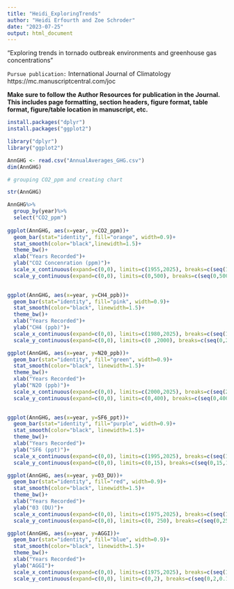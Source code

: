 ```yaml
---
title: "Heidi_ExploringTrends"
author: "Heidi Erfourth and Zoe Schroder"
date: "2023-07-25"
output: html_document
---
```


“Exploring trends in tornado outbreak environments and greenhouse gas concentrations” 

`Pursue publication:` International Journal of Climatology
                      https://mc.manuscriptcentral.com/joc 

**Make sure to follow the Author Resources for publication in the Journal. This includes page formatting, section headers, figure format, table format, figure/table location in manuscript, etc.**

```r
install.packages("dplyr")
install.packages("ggplot2")
```

```r
library("dplyr")
library("ggplot2")
```

```r
AnnGHG <- read.csv("AnnualAverages_GHG.csv")
dim(AnnGHG)

# grouping CO2_ppm and creating chart

str(AnnGHG)

AnnGHG%>%
  group_by(year)%>%
  select("CO2_ppm")
  
ggplot(AnnGHG, aes(x=year, y=CO2_ppm))+
  geom_bar(stat="identity", fill="orange", width=0.9)+
  stat_smooth(color="black",linewidth=1.5)+
  theme_bw()+
  xlab("Years Recorded")+
  ylab("CO2 Concenration (ppm)")+
  scale_x_continuous(expand=c(0,0), limits=c(1955,2025), breaks=c(seq(1960,2025,10)))+
  scale_y_continuous(expand=c(0,0), limits=c(0,500), breaks=c(seq(0,500,50)))

  
ggplot(AnnGHG, aes(x=year, y=CH4_ppb))+
  geom_bar(stat="identity", fill="pink", width=0.9)+
  stat_smooth(color="black", linewidth=1.5)+
  theme_bw()+
  xlab("Years Recorded")+
  ylab("CH4 (ppb)")+
  scale_x_continuous(expand=c(0,0), limits=c(1980,2025), breaks=c(seq(1980, 2025, 10)))+
  scale_y_continuous(expand=c(0,0), limits=c(0 ,2000), breaks=c(seq(0,2000,250)))

ggplot(AnnGHG, aes(x=year, y=N20_ppb))+
  geom_bar(stat="identity", fill="green", width=0.9)+
  stat_smooth(color="black", linewidth=1.5)+
  theme_bw()+
  xlab("Years Recorded")+
  ylab("N2O (ppb)")+
  scale_x_continuous(expand=c(0,0), limits=c(2000,2025), breaks=c(seq(2000, 2025, 4)))+
  scale_y_continuous(expand=c(0,0), limits=c(0,400), breaks=c(seq(0,400,25)))
  

ggplot(AnnGHG, aes(x=year, y=SF6_ppt))+
  geom_bar(stat="identity", fill="purple", width=0.9)+
  stat_smooth(color="black", linewidth=1.5)+
  theme_bw()+
  xlab("Years Recorded")+
  ylab("SF6 (ppt)")+
  scale_x_continuous(expand=c(0,0), limits=c(1995,2025), breaks=c(seq(1995, 2025, 4)))+
  scale_y_continuous(expand=c(0,0), limits=c(0,15), breaks=c(seq(0,15,1)))

ggplot(AnnGHG, aes(x=year, y=O3_DU))+
  geom_bar(stat="identity", fill="red", width=0.9)+
  stat_smooth(color="black", linewidth=1.5)+
  theme_bw()+
  xlab("Years Recorded")+
  ylab("03 (DU)")+
  scale_x_continuous(expand=c(0,0), limits=c(1975,2025), breaks=c(seq(1975, 2025, 4)))+
  scale_y_continuous(expand=c(0,0), limits=c(0, 250), breaks=c(seq(0,250, 25)))

ggplot(AnnGHG, aes(x=year, y=AGGI))+
  geom_bar(stat="identity", fill="blue", width=0.9)+
  stat_smooth(color="black", linewidth=1.5)+
  theme_bw()+
  xlab("Years Recorded")+
  ylab("AGGI")+
  scale_x_continuous(expand=c(0,0), limits=c(1975,2025), breaks=c(seq(1975, 2025, 4)))+
  scale_y_continuous(expand=c(0,0), limits=c(0,2), breaks=c(seq(0,2,0.1)))


```

 